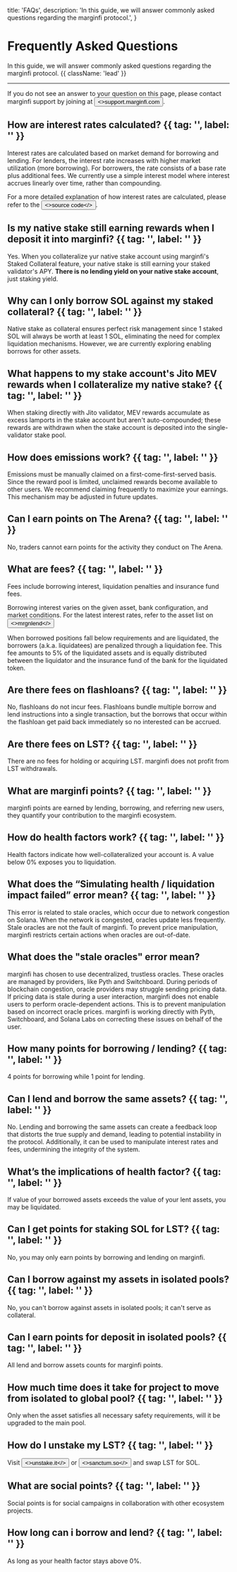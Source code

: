   title: 'FAQs',
  description:
    'In this guide, we will answer commonly asked questions regarding the marginfi protocol.',
}

# Frequently Asked Questions

In this guide, we will answer commonly asked questions regarding the marginfi protocol. {{ className: 'lead' }}

---

<Note>
  If you do not see an answer to your question on this page, please contact marginfi support by joining
  at <Button href="https://support.marginfi.com" variant="text"><>support.marginfi.com</></Button>.
</Note>

## How are interest rates calculated? {{ tag: '', label: '' }}

Interest rates are calculated based on market demand for borrowing and lending. For lenders, the interest rate increases with higher market utilization (more borrowing). For borrowers, the rate consists of a base rate plus additional fees. We currently use a simple interest model where interest accrues linearly over time, rather than compounding.

For a more detailed explanation of how interest rates are calculated, please refer to the <Button href="https://github.com/mrgnlabs/marginfi-v2/blob/3b7bf0aceb684a762c8552412001c8d355033119/programs/marginfi/src/state/marginfi_group.rs#L1018C1-L1043C32" variant="text"><>source code</></Button>.

## Is my native stake still earning rewards when I deposit it into marginfi? {{ tag: '', label: '' }}

Yes. When you collateralize yur native stake account using marginfi's Staked Collateral feature, your native stake is still earning your staked validator's APY. **There is no lending yield on your native stake account**, just staking yield.

## Why can I only borrow SOL against my staked collateral? {{ tag: '', label: '' }}

Native stake as collateral ensures perfect risk management since 1 staked SOL will always be worth at least 1 SOL, eliminating the need for complex liquidation mechanisms. However, we are currently exploring enabling borrows for other assets.

## What happens to my stake account's Jito MEV rewards when I collateralize my native stake? {{ tag: '', label: '' }}
When staking directly with Jito validator, MEV rewards accumulate as excess lamports in the stake account but aren't auto-compounded; these rewards are withdrawn when the stake account is deposited into the single-validator stake pool.

## How does emissions work? {{ tag: '', label: '' }}
Emissions must be manually claimed on a first-come-first-served basis. Since the reward pool is limited, unclaimed rewards become available to other users. We recommend claiming frequently to maximize your earnings. This mechanism may be adjusted in future updates.

## Can I earn points on The Arena? {{ tag: '', label: '' }}
No, traders cannot earn points for the activity they conduct on The Arena. 

## What are fees? {{ tag: '', label: '' }}
Fees include borrowing interest, liquidation penalties and insurance fund fees.

Borrowing interest varies on the given asset, bank configuration, and market conditions. For the latest interest rates, refer to the asset list on <Button href="https://app.marginfi.com/" variant="text"><>mrgnlend</></Button>

When borrowed positions fall below requirements and are liquidated, the borrowers (a.k.a. liquidatees) are penalized through a liquidation fee. This fee amounts to 5% of the liquidated assets and is equally distributed between the liquidator and the insurance fund of the bank for the liquidated token.

## Are there fees on flashloans? {{ tag: '', label: '' }}
No, flashloans do not incur fees. Flashloans bundle multiple borrow and lend instructions into a single transaction, but the borrows that occur within the flashloan get paid back immediately so no interested can be accrued.

## Are there fees on LST? {{ tag: '', label: '' }}
There are no fees for holding or acquiring LST. marginfi does not profit from LST withdrawals.

## What are marginfi points? {{ tag: '', label: '' }}
marginfi points are earned by lending, borrowing, and referring new users, they quantify your contribution to the marginfi ecosystem.

## How do health factors work? {{ tag: '', label: '' }}
Health factors indicate how well-collateralized your account is. A value below 0% exposes you to liquidation.

## What does the “Simulating health / liquidation impact failed” error mean? {{ tag: '', label: '' }}
This error is related to stale oracles, which occur due to network congestion on Solana.  When the network is congested, oracles update less frequently. Stale oracles are not the fault of marginfi. To prevent price manipulation, marginfi restricts certain actions when oracles are out-of-date.

## What does the "stale oracles" error mean?

marginfi has chosen to use decentralized, trustless oracles. These oracles are managed by providers, like Pyth and Switchboard. During periods of blockchain congestion, oracle providers may struggle sending pricing data. If pricing data is stale during a user interaction, marginfi does not enable users to perform oracle-dependent actions. This is to prevent manipulation based on incorrect oracle prices. marginfi is working directly with Pyth, Switchboard, and Solana Labs on correcting these issues on behalf of the user.

## How many points for borrowing / lending? {{ tag: '', label: '' }} 
4 points for borrowing while 1 point for lending.

## Can I lend and borrow the same assets? {{ tag: '', label: '' }}
No. Lending and borrowing the same assets can create a feedback loop that distorts the true supply and demand, leading to potential instability in the protocol. Additionally, it can be used to manipulate interest rates and fees, undermining the integrity of the system.

## What’s the implications of health factor? {{ tag: '', label: '' }}
If value of your borrowed assets exceeds the value of your lent assets, you may be liquidated.

## Can I get points for staking SOL for LST? {{ tag: '', label: '' }}
No, you may only earn points by borrowing and lending on marginfi.

## Can I borrow against my assets in isolated pools? {{ tag: '', label: '' }}
No, you can't borrow against assets in isolated pools; it can't serve as collateral.

## Can I earn points for deposit in isolated pools? {{ tag: '', label: '' }}
All lend and borrow assets counts for marginfi points.

## How much time does it take for project to move from isolated to global pool? {{ tag: '', label: '' }}
Only when the asset satisfies all necessary safety requirements, will it be upgraded to the main pool.

## How do I unstake my LST? {{ tag: '', label: '' }}
Visit <Button href="https://unstake.it" variant="text"><>unstake.it</></Button> or <Button href="https://app.sanctum.so/swap" variant="text"><>sanctum.so</></Button> and swap LST for SOL.

## What are social points? {{ tag: '', label: '' }}
Social points is for social campaigns in collaboration with other ecosystem projects.

## How long can i borrow and lend? {{ tag: '', label: '' }}
As long as your health factor stays above 0%.
